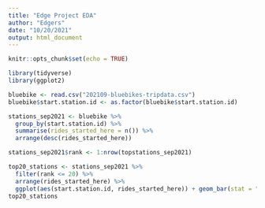 ```yaml
---
title: "Edge Project EDA"
author: "Edgers"
date: "10/20/2021"
output: html_document
---
```


```r
knitr::opts_chunk$set(echo = TRUE)
```

```r
library(tidyverse)
library(ggplot2)
```


```r
bluebike <- read.csv("202109-bluebikes-tripdata.csv")
bluebike$start.station.id <- as.factor(bluebike$start.station.id)
```

```r
stations_sep2021 <- bluebike %>% 
  group_by(start.station.id) %>% 
  summarise(rides_started_here = n()) %>% 
  arrange(desc(rides_started_here))

stations_sep2021$rank <- 1:nrow(topstations_sep2021)
```

```r
top20_stations <- stations_sep2021 %>% 
  filter(rank <= 20) %>% 
  arrange(rides_started_here) %>% 
  ggplot(aes(start.station.id, rides_started_here)) + geom_bar(stat = "identity") + theme(axis.text.x = element_text(angle = 90))
top20_stations
```




